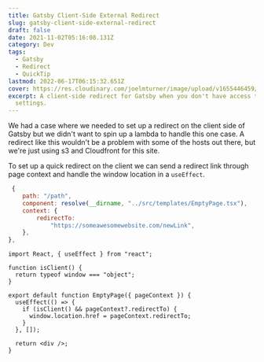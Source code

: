 ```yaml
---
title: Gatsby Client-Side External Redirect
slug: gatsby-client-side-external-redirect
draft: false
date: 2021-11-02T05:16:08.131Z
category: Dev
tags:
  - Gatsby
  - Redirect
  - QuickTip
lastmod: 2022-06-17T06:15:32.651Z
cover: https://res.cloudinary.com/joelmturner/image/upload/v1655446459/Posts/gatsby-client-side-redirect.jpg
excerpt: A client-side redirect for Gatsby when you don't have access to the CloudFront
  settings.
---
```


We had a case where we needed to set up a redirect on the client side of Gatsby but we didn't want to spin up a lambda to handle this one case. A redirect like this wouldn't be a problem with some of the hosts out there, but we're just using s3 and Cloudfront for this site.

To set up a quick redirect on the client we can send a redirect link through page context and handle the window location in a `useEffect`.

```javascript filename=gatsby-node.js
 {
    path: "/path",
    component: resolve(__dirname, "../src/templates/EmptyPage.tsx"),
    context: {
        redirectTo:
            "https://someawesomewebsite.com/newLink",
    },
},
```

```tsx filename=templates/emptyPage.tsx
import React, { useEffect } from "react";

function isClient() {
  return typeof window === "object";
}

export default function EmptyPage({ pageContext }) {
  useEffect(() => {
    if (isClient() && pageContext?.redirectTo) {
      window.location.href = pageContext.redirectTo;
    }
  }, []);

  return <div />;
}
```
